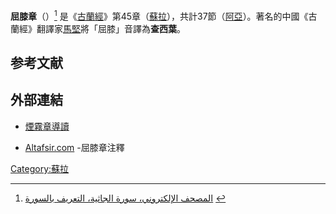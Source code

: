 '''屈膝章'''（{{lang-ar|سورة الجاثية}}）<ref>[http://www.e-quran.com/tareef-45.html المصحف الإلكتروني، سورة الجاثية، التعريف بالسورة] {{Webarchive|url=https://web.archive.org/web/20190222161332/http://www.e-quran.com/tareef-45.html |date=22 فبراير 2019}}</ref>
是《[[古蘭經|古蘭經]]》第45章（[[蘇拉|蘇拉]]），共計37節（[[阿亞|阿亞]]）。著名的中國《古蘭經》翻譯家[[馬堅|馬堅]]將「屈膝」音譯為'''查西葉'''。

==参考文献==
{{reflist}}

==外部連結==
* {{zh icon}}[http://www.islam.org.hk/quran11/045.htm 煙霧章導讀] {{Wayback|url=http://www.islam.org.hk/quran11/045.htm |date=20150606172801 }}
* {{en icon}}{{ar icon}}[http://www.altafsir.com/Quran.asp?SoraNo=45&Ayah=1&NewPage=0&Tajweed=1 Altafsir.com] {{Wayback|url=http://www.altafsir.com/Quran.asp?SoraNo=45&Ayah=1&NewPage=0&Tajweed=1 |date=20200807212510 }}-屈膝章注釋

{{Sura|45|[[煙霧章|煙霧章]]|[[沙丘章|沙丘章]]}}

{{Wikisource}}

[[Category:蘇拉|Category:蘇拉]]

{{Islam-stub}}